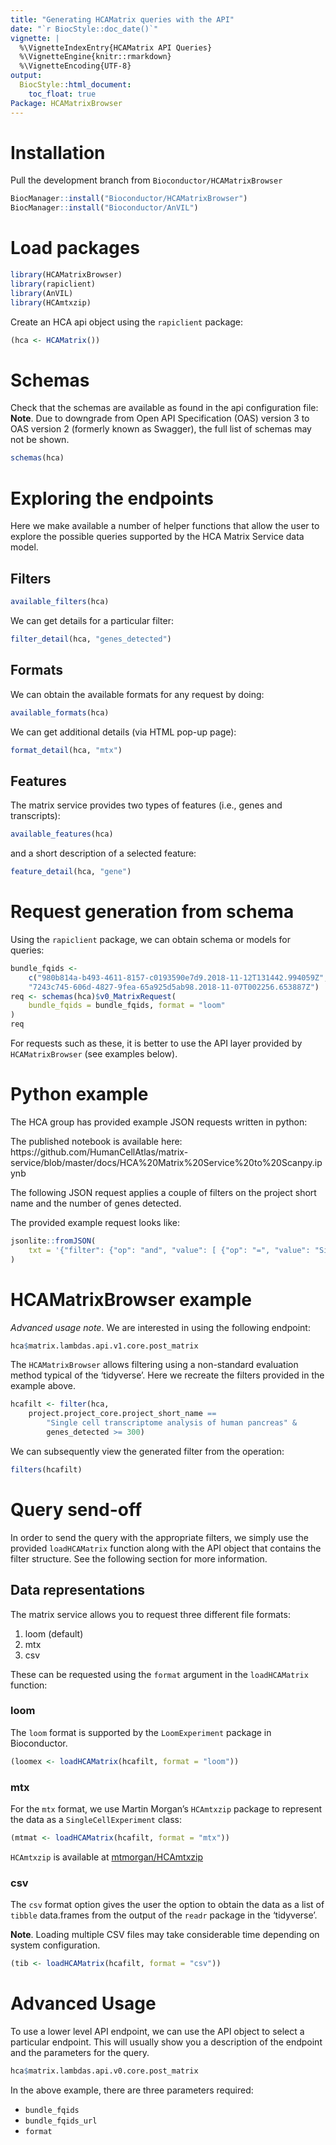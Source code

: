 ```yaml
---
title: "Generating HCAMatrix queries with the API"
date: "`r BiocStyle::doc_date()`"
vignette: |
  %\VignetteIndexEntry{HCAMatrix API Queries}
  %\VignetteEngine{knitr::rmarkdown}
  %\VignetteEncoding{UTF-8}
output:
  BiocStyle::html_document:
    toc_float: true
Package: HCAMatrixBrowser
---
```


# Installation

Pull the development branch from `Bioconductor/HCAMatrixBrowser`

```r
BiocManager::install("Bioconductor/HCAMatrixBrowser")
BiocManager::install("Bioconductor/AnVIL")
```

# Load packages

```r
library(HCAMatrixBrowser)
library(rapiclient)
library(AnVIL)
library(HCAmtxzip)
```

Create an HCA api object using the `rapiclient` package:

```r
(hca <- HCAMatrix())
```

# Schemas

Check that the schemas are available as found in the api configuration file:
__Note__. Due to downgrade from Open API Specification (OAS) version 3 to
OAS version 2 (formerly known as Swagger), the full list of schemas may not
be shown.

```r
schemas(hca)
```

# Exploring the endpoints

Here we make available a number of helper functions that allow the user to
explore the possible queries supported by the HCA Matrix Service data model.

## Filters

```r
available_filters(hca)
```

We can get details for a particular filter:

```r
filter_detail(hca, "genes_detected")
```

## Formats

We can obtain the available formats for any request by doing:

```r
available_formats(hca)
```

We can get additional details (via HTML pop-up page):

```r
format_detail(hca, "mtx")
```

## Features

The matrix service provides two types of features (i.e., genes and
transcripts):

```r
available_features(hca)
```

and a short description of a selected feature:

```r
feature_detail(hca, "gene")
```

# Request generation from schema

Using the `rapiclient` package, we can obtain schema or models for queries:

```r
bundle_fqids <-
    c("980b814a-b493-4611-8157-c0193590e7d9.2018-11-12T131442.994059Z",
    "7243c745-606d-4827-9fea-65a925d5ab98.2018-11-07T002256.653887Z")
req <- schemas(hca)$v0_MatrixRequest(
    bundle_fqids = bundle_fqids, format = "loom"
)
req
```

For requests such as these, it is better to use the API layer provided by
`HCAMatrixBrowser` (see examples below).

# Python example

The HCA group has provided example JSON requests written in python:

The published notebook is available here:
https://github.com/HumanCellAtlas/matrix-service/blob/master/docs/HCA%20Matrix%20Service%20to%20Scanpy.ipynb

The following JSON request applies a couple of filters on the project
short name and the number of genes detected.

The provided example request looks like:

```r
jsonlite::fromJSON(
    txt = '{"filter": {"op": "and", "value": [ {"op": "=", "value": "Single cell transcriptome analysis of human pancreas", "field": "project.project_core.project_short_name"}, {"op": ">=", "value": 300, "field": "genes_detected"} ] }}'
)
```

# HCAMatrixBrowser example

*Advanced usage note*. We are interested in using the following endpoint:

```r
hca$matrix.lambdas.api.v1.core.post_matrix
```

The `HCAMatrixBrowser` allows filtering using a non-standard evaluation
method typical of the 'tidyverse'. Here we recreate the filters provided
in the example above.

```r
hcafilt <- filter(hca,
    project.project_core.project_short_name ==
        "Single cell transcriptome analysis of human pancreas" &
        genes_detected >= 300)
```

We can subsequently view the generated filter from the operation:

```r
filters(hcafilt)
```

# Query send-off

In order to send the query with the appropriate filters, we simply use
the provided `loadHCAMatrix` function along with the API object that contains
the filter structure. See the following section for more information.

## Data representations

The matrix service allows you to request three different file formats:

1. loom (default)
2. mtx
3. csv

These can be requested using the `format` argument in the `loadHCAMatrix`
function:

### loom

The `loom` format is supported by the `LoomExperiment` package in Bioconductor.

```r
(loomex <- loadHCAMatrix(hcafilt, format = "loom"))
```

### mtx

For the `mtx` format, we use Martin Morgan's `HCAmtxzip` package to represent
the data as a `SingleCellExperiment` class:

```r
(mtmat <- loadHCAMatrix(hcafilt, format = "mtx"))
```

`HCAmtxzip` is available at
[mtmorgan/HCAmtxzip](https://github.com/mtmorgan/HCAmtxzip)

### csv

The `csv` format option gives the user the option to obtain the data
as a list of `tibble` data.frames from the output of the `readr` package in the
'tidyverse'.

**Note**. Loading multiple CSV files may take considerable time depending on
system configuration.

```r
(tib <- loadHCAMatrix(hcafilt, format = "csv"))
```

# Advanced Usage

To use a lower level API endpoint, we can use the API object to select a
particular endpoint. This will usually show you a description of the endpoint
and the parameters for the query.

```r
hca$matrix.lambdas.api.v0.core.post_matrix
```

In the above example, there are three parameters required:

* `bundle_fqids`
* `bundle_fqids_url`
* `format`

